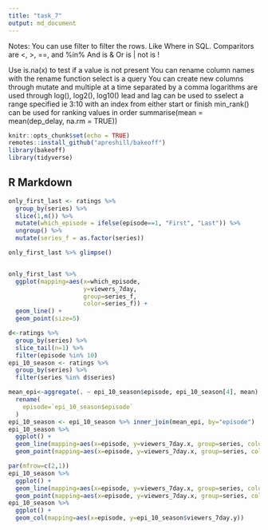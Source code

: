 ```yaml
---
title: "task_7"
output: md_document
---
```


Notes:
You can use filter to filter the rows. Like Where in SQL.
Comparitors are <, >, ==, and %in%
And is &
Or is |
not is !

Use is.na(x) to test if a value is not present
You can rename column names with the rename function
select is a query
You can create new columns through mutate and multiple at a time separated by a comma
logarithms are used through log(), log2(), log10()
lead and lag can be used to sselect a range specified ie 3:10 with an index from either start or finish
min_rank() can be used for ranking values in order
summarise(mean = mean(dep_delay, na.rm = TRUE))



```r
knitr::opts_chunk$set(echo = TRUE)
remotes::install_github("apreshill/bakeoff")
library(bakeoff)
library(tidyverse)
```

## R Markdown

```r
only_first_last <- ratings %>% 
  group_by(series) %>% 
  slice(1,n()) %>% 
  mutate(which_episode = ifelse(episode==1, "First", "Last")) %>% 
  ungroup() %>% 
  mutate(series_f = as.factor(series))

only_first_last %>% glimpse()


only_first_last %>% 
  ggplot(mapping=aes(x=which_episode,
                     y=viewers_7day,
                     group=series_f,
                     color=series_f)) +
  geom_line() +
  geom_point(size=5)
```


```r
d<-ratings %>% 
  group_by(series) %>% 
  slice_tail(n=1) %>% 
  filter(episode %in% 10)
epi_10_season <- ratings %>% 
  group_by(series) %>% 
  filter(series %in% d$series)

mean_epi<-aggregate(. ~ epi_10_season$episode, epi_10_season[4], mean) %>% 
  rename(
    episode=`epi_10_season$episode`
  )
epi_10_season <- epi_10_season %>% inner_join(mean_epi, by="episode")
epi_10_season %>% 
  ggplot() +
  geom_line(mapping=aes(x=episode, y=viewers_7day.x, group=series, color=series)) +
  geom_point(mapping=aes(x=episode, y=viewers_7day.x, group=series, color=series), size=3)
```




```r
par(mfrow=c(2,1))
epi_10_season %>% 
  ggplot() +
  geom_line(mapping=aes(x=episode, y=viewers_7day.x, group=series, color=series)) +
  geom_point(mapping=aes(x=episode, y=viewers_7day.x, group=series, color=series), size=3)
epi_10_season %>% 
  ggplot() +
  geom_col(mapping=aes(x=episode, y=epi_10_season$viewers_7day.y))
```


